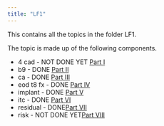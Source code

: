 ```yaml
---
title: "LF1"
---
```


This contains all the topics in the folder LF1.

The topic is made up of the following components. 

* 4 cad - NOT DONE YET [Part I](topic_i.html)
* b9 - DONE [Part II](topic_ii.html)
* ca - DONE [Part III](topic_iii.html)
* eod t8 fx - DONE [Part IV](topic_iv.html)
* implant - DONE [Part V](topic_v.html)
* itc - DONE [Part VI](topic_vi.html)
* residual - DONE[Part VII](topic_vii.html)
* risk - NOT DONE YET[Part VIII](topic_viii.html)
